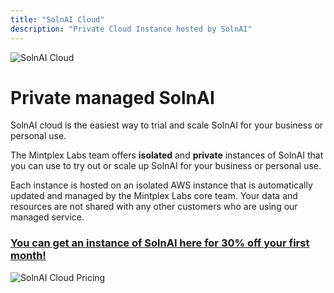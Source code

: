 ```yaml
---
title: "SolnAI Cloud"
description: "Private Cloud Instance hosted by SolnAI"
---
```



<Image
  src="/images/cloud/header-image.png"
  height={1080}
  width={1920}
  quality={100}
  alt="SolnAI Cloud"
/>

# Private managed SolnAI

SolnAI cloud is the easiest way to trial and scale SolnAI for your business or personal use.

The Mintplex Labs team offers **isolated** and **private** instances of SolnAI that you can use to try out or scale up SolnAI for your business or personal use.

Each instance is hosted on an isolated AWS instance that is automatically updated and managed by the Mintplex Labs core team. Your data and resources are not shared with any other customers who are using our managed service.

### [You can get an instance of SolnAI here for 30% off your first month!](https://SolnAI.com/pricing)

<Image
  src="/images/cloud/pricing.png"
  height={1080}
  width={1920}
  quality={100}
  alt="SolnAI Cloud Pricing"
/>
